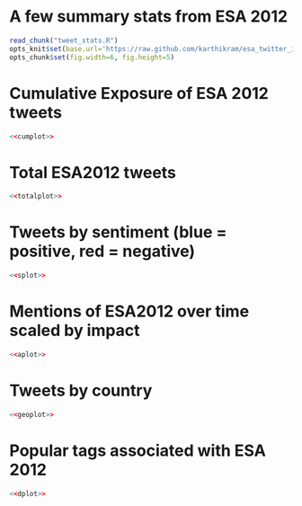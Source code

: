 # A few summary stats from ESA 2012


<!-- read external r code -->
```r
read_chunk("tweet_stats.R")
opts_knit$set(base.url='https://raw.github.com/karthikram/esa_twitter_impact/master/')
opts_chunk$set(fig.width=6, fig.height=5)
```

# Cumulative Exposure of ESA 2012 tweets

```r
<<cumplot>>
```

# Total ESA2012 tweets
```r
<<totalplot>>
```

# Tweets by sentiment (blue = positive, red = negative)
```r
<<splot>>
```

# Mentions of ESA2012 over time scaled by impact
```r
<<aplot>>
```
# Tweets by country
```r
<<geoplot>>
```
# Popular tags associated with ESA 2012

```r
<<dplot>>
```
 

